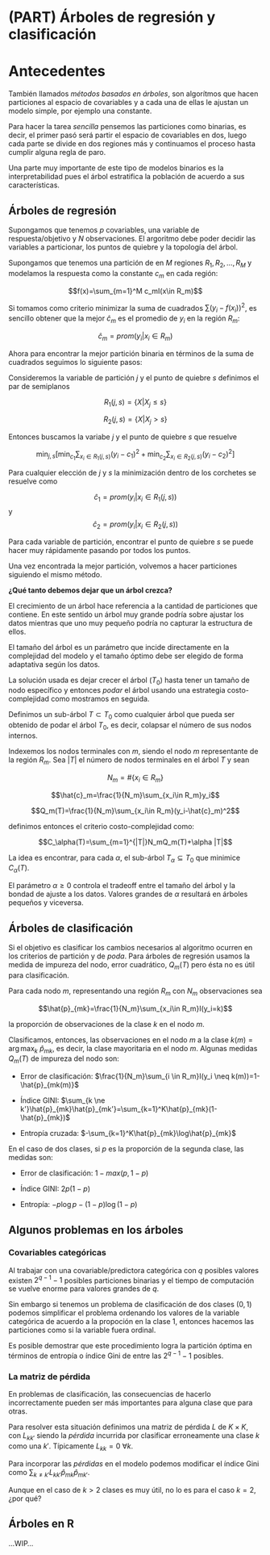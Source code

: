 # (PART) Árboles de regresión y clasificación {-}

# Antecedentes

También llamados _métodos basados en árboles_, son algorítmos que hacen particiones al espacio de covariables y a cada una de ellas le ajustan un modelo simple, por ejemplo una constante.

Para hacer la tarea _sencilla_ pensemos las particiones como binarias, es decir, el primer pasó será partir el espacio de covariables en dos, luego cada parte se divide en dos regiones más y continuamos el proceso hasta cumplir alguna regla de paro.

Una parte muy importante de este tipo de modelos binarios es la interpretabilidad pues el árbol estratifica la población de acuerdo a sus características.

## Árboles de regresión

Supongamos que tenemos $p$ covariables, una variable de respuesta/objetivo y $N$ observaciones. El argoritmo debe poder decidir las variables a particionar, los puntos de quiebre y la topología del árbol.

Supongamos que tenemos una partición de en $M$ regiones $R_1,R_2,\dots,R_M$ y modelamos la respuesta como la constante $c_m$ en cada región:

$$f(x)=\sum_{m=1}^M c_mI(x\in R_m)$$

Si tomamos como criterio minimizar la suma de cuadrados $\sum(y_i-f(x_i))^2$, es sencillo obtener que la mejor $\hat{c}_m$ es el promedio de $y_i$ en la región $R_m$:

$$\hat{c}_m=prom(y_i|x_i\in R_m)$$

Ahora para encontrar la mejor partición binaria en términos de la suma de cuadrados seguimos lo siguiente pasos:

Consideremos la variable de partición $j$ y el punto de quiebre $s$ definimos el par de semiplanos 

$$R_1(j,s)=\{X|X_j\leq s\}$$

$$R_2(j,s)=\{X|X_j >s\}$$

Entonces buscamos la variabe $j$ y el punto de quiebre $s$ que resuelve

$$\min_{j,s}[\min_{c_1}\sum_{x_i\in R_1(j,s)}(y_i-c_1)^2+\min_{c_2}\sum_{x_i\in R_2(j,s)}(y_i-c_2)^2]$$

Para cualquier elección de $j$ y $s$ la minimización dentro de los corchetes se resuelve como 

$$\hat{c}_1=prom(y_i|x_i \in R_1(j,s))$$ y $$\hat{c}_2=prom(y_i|x_i \in R_2(j,s))$$

Para cada variable de partición, encontrar el punto de quiebre $s$ se puede hacer muy rápidamente pasando por todos los puntos.

Una vez encontrada la mejor partición, volvemos a hacer particiones siguiendo el mismo método.

__¿Qué tanto debemos dejar que un árbol crezca?__ 

El crecimiento de un árbol hace referencia a la cantidad de particiones que contiene. En este sentido un árbol muy grande podría sobre ajustar los datos mientras que uno muy pequeño podría no capturar la estructura de ellos.

El tamaño del árbol es un parámetro que incide directamente en la complejidad del modelo y el tamaño óptimo debe ser elegido de forma adaptativa según los datos.

La solución usada es dejar crecer el árbol ($T_0$) hasta tener un tamaño de nodo específico y entonces _podar_ el árbol usando una estrategia costo-complejidad como mostramos en seguida.

Definimos un sub-árbol $T \subset T_0$ como cualquier árbol que pueda ser obtenido de podar el árbol $T_0$, es decir, colapsar el número de sus nodos internos.

Indexemos los nodos terminales con $m$, siendo el nodo $m$ representante de la región $R_m$. Sea $|T|$ el número de nodos terminales en el árbol $T$ y sean 

$$N_m=\#\{x_i\in R_m\}$$

$$\hat{c}_m=\frac{1}{N_m}\sum_{x_i\in R_m}y_i$$

$$Q_m(T)=\frac{1}{N_m}\sum_{x_i\in R_m}(y_i-\hat{c}_m)^2$$

definimos entonces el criterio costo-complejidad como:

$$C_\alpha(T)=\sum_{m=1}^{|T|}N_mQ_m(T)+\alpha |T|$$

La idea es encontrar, para cada $\alpha$, el sub-árbol $T_\alpha \subseteq T_0$ que minimice $C_\alpha(T)$.

El parámetro $\alpha \geq 0$ controla el tradeoff entre el tamaño del árbol y la bondad de ajuste a los datos. Valores grandes de $\alpha$ resultará en árboles pequeños y viceversa.

## Árboles de clasificación

Si el objetivo es clasificar los cambios necesarios al algoritmo ocurren en los criterios de partición y de _poda_. Para árboles de regresión usamos la medida de impureza del nodo, error cuadrático, $Q_m(T)$ pero ésta no es útil para clasificación.

Para cada nodo $m$, representando una región $R_m$ con $N_m$ observaciones sea

$$\hat{p}_{mk}=\frac{1}{N_m}\sum_{x_i\in R_m}I(y_i=k)$$

la proporción de observaciones de la clase $k$ en el nodo $m$.

Clasificamos, entonces, las observaciones en el nodo $m$ a la clase $k(m)=\arg \max_k \ \hat{p}_{mk}$, es decir, la clase mayoritaria en el nodo $m$. Algunas medidas $Q_m(T)$ de impureza del nodo son:

- Error de clasificación: $\frac{1}{N_m}\sum_{i \in R_m}I(y_i \neq k(m))=1-\hat{p}_{mk(m)}$

- Índice GINI: $\sum_{k \ne k'}\hat{p}_{mk}\hat{p}_{mk'}=\sum_{k=1}^K\hat{p}_{mk}(1-\hat{p}_{mk})$

- Entropía cruzada: $-\sum_{k=1}^K\hat{p}_{mk}\log\hat{p}_{mk}$

En el caso de dos clases, si $p$ es la proporción de la segunda clase, las medidas son:

- Error de clasificación: $1-max(p,1-p)$

- Índice GINI: $2p(1-p)$

- Entropía: $-p\log p-(1-p) \log (1-p)$

## Algunos problemas en los árboles

### Covariables categóricas

Al trabajar con una covariable/predictora categórica con $q$ posibles valores existen $2^{q-1}-1$ posibles particiones binarias y el tiempo de computación se vuelve enorme para valores grandes de $q$.

Sin embargo si tenemos un problema de clasificación de dos clases $(0,1)$ podemos simplificar el problema ordenando los valores de la variable categórica de acuerdo a la propoción en la clase 1, entonces hacemos las particiones como si la variable fuera ordinal.

Es posible demostrar que este procedimiento logra la partición óptima en términos de entropía o índice Gini de entre las $2^{q-1}-1$ posibles.

### La matriz de pérdida

En problemas de clasificación, las consecuencias de hacerlo incorrectamente pueden ser más importantes para alguna clase que para otras.

Para resolver esta situación definimos una matriz de pérdida $L$ de $K\times K$, con $L_{kk'}$ siendo la _pérdida_ incurrida por clasificar erroneamente una clase $k$ como una $k'$. Típicamente $L_{kk}=0\ \forall k$.

Para incorporar las _pérdidas_ en el modelo podemos modificar el índice Gini como $\sum_{k \neq k'}L_{kk'}\hat{p}_{mk}\hat{p}_{mk'}$.

Aunque en el caso de $k>2$ clases es muy útil, no lo es para el caso $k=2$, ¿por qué?

## Árboles en R

...WIP...